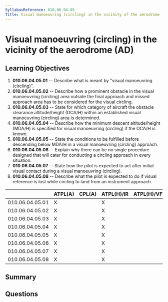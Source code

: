 ```yaml
---
SyllabusReference: 010.06.04.05
Title: Visual manoeuvring (circling) in the vicinity of the aerodrome (AD)
---
```


# Visual manoeuvring (circling) in the vicinity of the aerodrome (AD)

## Learning Objectives

1. **010.06.04.05.01** -- Describe what is meant by "visual manoeuvring
   (circling)".
2. **010.06.04.05.02** -- Describe how a prominent obstacle in the visual
   manoeuvring (circling) area outside the final approach and missed approach
   area has to be considered for the visual circling.
3. **010.06.04.05.03** -- State for which category of aircraft the obstacle
   clearance altitude/height (OCA/H) within an established visual manoeuvring
   (circling) area is determined.
4. **010.06.04.05.04** -- Describe how the minimum descent altitude/height
   (MDA/H) is specified for visual manoeuvring (circling) if the OCA/H is known.
5. **010.06.04.05.05** -- State the conditions to be fulfilled before descending
   below MDA/H in a visual manoeuvring (circling) approach.
6. **010.06.04.05.06** -- Explain why there can be no single procedure designed
   that will cater for conducting a circling approach in every situation.
7. **010.06.04.05.07** -- State how the pilot is expected to act after initial
   visual contact during a visual manoeuvring (circling).
8. **010.06.04.05.08** -- Describe what the pilot is expected to do if visual
   reference is lost while circling to land from an instrument approach.

|                 | ATPL(A) | CPL(A) | ATPL(H)/IR | ATPL(H)/VFR | CPL(H) | IR  | CBIR(A) |
| --------------- | ------- | ------ | ---------- | ----------- | ------ | --- | ------- |
| 010.06.04.05.01 | X       |        | X          |             |        | X   | X       |
| 010.06.04.05.02 | X       |        | X          |             |        | X   | X       |
| 010.06.04.05.03 | X       |        | X          |             |        | X   | X       |
| 010.06.04.05.04 | X       |        | X          |             |        | X   | X       |
| 010.06.04.05.05 | X       |        | X          |             |        | X   | X       |
| 010.06.04.05.06 | X       |        | X          |             |        | X   | X       |
| 010.06.04.05.07 | X       |        | X          |             |        | X   | X       |
| 010.06.04.05.08 | X       |        | X          |             |        | X   | X       |

## Summary

## Questions
